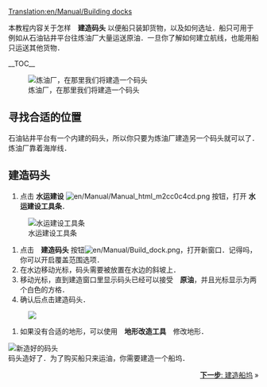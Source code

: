 [[Translation:en/Manual/Building docks]]
{{zh/Manual/Tutorial/教程}}

本教程内容关于怎样　'''建造码头''' 以便船只装卸货物，以及如何选址．船只可用于例如从石油钻井平台往炼油厂大量运送原油．一旦你了解如何建立航线，也能用船只运送其他货物．

__TOC__

[[File:en/Manual/Dock construction 1.png|left|frame|炼油厂，在那里我们将建造一个码头]]
==寻找合适的位置==
石油钻井平台有一个内建的码头，所以你只要为炼油厂建造另一个码头就可以了．炼油厂靠着海岸线．
<div style="clear:left"></div>

==建造码头==
# 点击 '''水运建设''' [[File:en/Manual/Manual html m2cc0c4cd.png]] 按钮，打开 '''水运建设工具条'''．<br/>
[[File:en/Manual/Dock toolbar.png|frame|none|水运建设工具条]]
# 点击　'''建造码头''' 按钮[[File:en/Manual/Build dock.png]]，打开新窗口．记得吗，你可以开启覆盖范围选项．
#在水边移动光标，码头需要被放置在水边的斜坡上．
#移动光标，直到建造窗口里显示码头已经可以接受　'''原油'''，并且光标显示为两个白色的方格．
#确认后点击建造码头．<br/>
[[File:en/Manual/Dock construction 2.png|frame|none|]]
#如果没有合适的地形，可以使用　'''地形改造工具'''　修改地形．<br/>
[[File:en/Manual/Dock construction 3.png|frame|right|新造好的码头]]<br/>
码头造好了．为了购买船只来运油，你需要建造一个船坞．

<span style="float: right">[[zh/Manual/教程/建造船坞|'''下一步''': 建造船坞]] &raquo;</span>